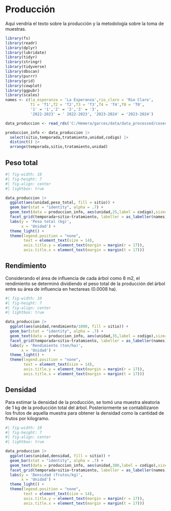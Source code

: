 # Producción

Aquí vendría el texto sobre la producción y la metodología sobre la toma de muestras.

```r
library(fs)
library(readr)
library(dplyr)
library(lubridate)
library(tidyr)
library(stringr)
library(tidyverse)
library(dbscan)
library(purrr)
library(grid)
library(cowplot)
library(ggpubr)
library(scales)
names <- c(la_esperanza = 'La Esperanza',rio_claro = 'Rio Claro',
           T1 = 'T1',T2 = 'T2',T3 = 'T3',T4 = 'T4',T0 = 'T0',
           '1' = '1','2' = '2','3' = '3', 
           '2022-2023' = ' 2022-2023', '2023-2024' = '2023-2024')

data_produccion <- read_rds('C:/Hemera/garces/data/data_processed/cosecha/produccion.rds')

produccion_info <- data_produccion |>
  select(sitio,temporada,tratamiento,unidad,codigo) |>
  distinct() |>
  arrange(temporada,sitio,tratamiento,unidad)
```

## Peso total

```r
#| fig-width: 10
#| fig-height: 7
#| fig-align: center
#| lightbox: true

data_produccion |>
  ggplot(aes(unidad,peso_total, fill = sitio)) +
  geom_bar(stat = "identity", alpha = .7) +
  geom_text(data = produccion_info, aes(unidad,25,label = codigo),size=3) +
  facet_grid(temporada+sitio~tratamiento, labeller = as_labeller(names)) +
  labs(y = 'Peso total (kg)',
       x = 'Unidad') +
  theme_light() +
  theme(legend.position = "none",
        text = element_text(size = 14),
        axis.title.y = element_text(margin = margin(r = 17)),
        axis.title.x = element_text(margin = margin(t = 17)))
```

## Rendimiento

Considerando el área de influencia de cada árbol como 8 m2, el rendimiento se determinó dividiendo el peso total de la producción del árbol entre su área de influencia en hectareas (0.0008 ha).

```r
#| fig-width: 10
#| fig-height: 7
#| fig-align: center
#| lightbox: true

data_produccion |>
  ggplot(aes(unidad,rendimiento/1000, fill = sitio)) +
  geom_bar(stat = "identity", alpha = .7) +
  geom_text(data = produccion_info, aes(unidad,35,label = codigo),size=3) +
  facet_grid(temporada+sitio~tratamiento, labeller = as_labeller(names)) +
  labs(y = 'Rendimiento (ton/ha)',
       x = 'Unidad') +
  theme_light() +
  theme(legend.position = "none",
        text = element_text(size = 14),
        axis.title.y = element_text(margin = margin(r = 17)),
        axis.title.x = element_text(margin = margin(t = 17)))
```

## Densidad

Para estimar la densidad de la producción, se tomó una muestra aleatoria de 1 kg de la producción total del árbol. Posteriormente se contabilizaron los frutos de aquella muestra para obtener la densidad como la cantidad de frutos por kilogramo.

```r
#| fig-width: 10
#| fig-height: 7
#| fig-align: center
#| lightbox: true

data_produccion |>
  ggplot(aes(unidad,densidad, fill = sitio)) +
  geom_bar(stat = "identity", alpha = .7) +
  geom_text(data = produccion_info, aes(unidad,300,label = codigo),size=3) +
  facet_grid(temporada+sitio~tratamiento, labeller = as_labeller(names)) +
  labs(y = 'Densidad (frutos/kg)',
       x = 'Unidad') +
  theme_light() +
  theme(legend.position = "none",
        text = element_text(size = 14),
        axis.title.y = element_text(margin = margin(r = 17)),
        axis.title.x = element_text(margin = margin(t = 17)))
```

